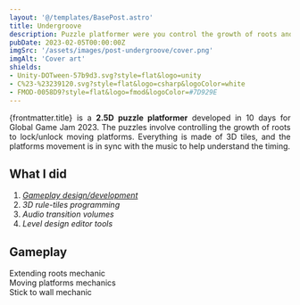 ```yaml
---
layout: '@/templates/BasePost.astro'
title: Undergroove
description: Puzzle platformer were you control the growth of roots and root yourself to moving platforms to traverse the environment.
pubDate: 2023-02-05T00:00:00Z
imgSrc: '/assets/images/post-undergroove/cover.png'
imgAlt: 'Cover art'
shields:
- Unity-DOTween-57b9d3.svg?style=flat&logo=unity
- C%23-%23239120.svg?style=flat&logo=csharp&logoColor=white
- FMOD-0058D9?style=flat&logo=fmod&logoColor=#7D929E
---
```



<div style="text-align: justify">
  {frontmatter.title} is a <b>2.5D puzzle platformer</b> developed in 10 days for Global Game Jam 2023.
  The puzzles involve controlling the growth of roots to lock/unlock moving platforms.
  Everything is made of 3D tiles, and the platforms movement is in sync with the music to help understand the timing.
</div>

<StoreLinkBanner
  gitHubUrl='https://github.com/ironcutter24/GGJ-2023'
  playStoreUrl=''
  itchUrl='https://ironcutter24.itch.io/undergroove'
/>

<ProjectDetails
  role='Lead Developer, Gameplay Designer'
  company='N/A'
  platforms='PC - Linux'
  time='10 days'
/>

## What I did

1. [*Gameplay design/development*](#gameplay)
2. *3D rule-tiles programming*
3. *Audio transition volumes*
4. *Level design editor tools*

## Gameplay

Extending roots mechanic  
Moving platforms mechanics  
Stick to wall mechanic  
